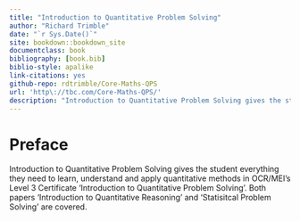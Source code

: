 ```yaml
--- 
title: "Introduction to Quantitative Problem Solving"
author: "Richard Trimble"
date: "`r Sys.Date()`"
site: bookdown::bookdown_site
documentclass: book
bibliography: [book.bib]
biblio-style: apalike
link-citations: yes
github-repo: rdtrimble/Core-Maths-QPS
url: 'http\://tbc.com/Core-Maths-QPS/'
description: "Introduction to Quantitative Problem Solving gives the student everything they need to learn, understand and apply quantitative methods in OCR/MEI's Level 3 Certificate 'Introduction to Quantitative Problem Solving'. Both papers 'Introduction to Quantitative Reasoning' and 'Statisitcal Problem Solving' are covered."
---
```


# Preface {-}

Introduction to Quantitative Problem Solving gives the student everything they need to learn, understand and apply quantitative methods in OCR/MEI's Level 3 Certificate 'Introduction to Quantitative Problem Solving'. Both papers 'Introduction to Quantitative Reasoning' and 'Statisitcal Problem Solving' are covered.
